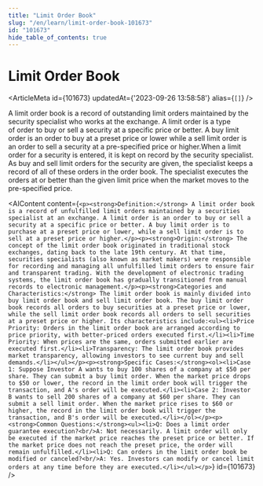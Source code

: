 ```yaml
---
title: "Limit Order Book"
slug: "/en/learn/limit-order-book-101673"
id: "101673"
hide_table_of_contents: true
---
```



# Limit Order Book

<ArticleMeta id={101673} updatedAt={'2023-09-26 13:58:58'} alias={`[]`} />
<div className='border-solid border-b border-t-0 my-4 border-[var(--ifm-color-gray-300)]' />

A limit order book is a record of outstanding limit orders maintained by the security specialist who works at the exchange. A limit order is a type of order to buy or sell a security at a specific price or better. A buy limit order is an order to buy at a preset price or lower while a sell limit order is an order to sell a security at a pre-specified price or higher.When a limit order for a security is entered, it is kept on record by the security specialist. As buy and sell limit orders for the security are given, the specialist keeps a record of all of these orders in the order book. The specialist executes the orders at or better than the given limit price when the market moves to the pre-specified price.

<AIContent content={`<p><strong>Definition:</strong> A limit order book is a record of unfulfilled limit orders maintained by a securities specialist at an exchange. A limit order is an order to buy or sell a security at a specific price or better. A buy limit order is to purchase at a preset price or lower, while a sell limit order is to sell at a preset price or higher.</p><p><strong>Origin:</strong> The concept of the limit order book originated in traditional stock exchanges, dating back to the late 19th century. At that time, securities specialists (also known as market makers) were responsible for recording and managing all unfulfilled limit orders to ensure fair and transparent trading. With the development of electronic trading systems, the limit order book has gradually transitioned from manual records to electronic management.</p><p><strong>Categories and Characteristics:</strong> The limit order book is mainly divided into buy limit order book and sell limit order book. The buy limit order book records all orders to buy securities at a preset price or lower, while the sell limit order book records all orders to sell securities at a preset price or higher. Its characteristics include:<ul><li>Price Priority: Orders in the limit order book are arranged according to price priority, with better-priced orders executed first.</li><li>Time Priority: When prices are the same, orders submitted earlier are executed first.</li><li>Transparency: The limit order book provides market transparency, allowing investors to see current buy and sell demands.</li></ul></p><p><strong>Specific Cases:</strong><ol><li>Case 1: Suppose Investor A wants to buy 100 shares of a company at $50 per share. They can submit a buy limit order. When the market price drops to $50 or lower, the record in the limit order book will trigger the transaction, and A's order will be executed.</li><li>Case 2: Investor B wants to sell 200 shares of a company at $60 per share. They can submit a sell limit order. When the market price rises to $60 or higher, the record in the limit order book will trigger the transaction, and B's order will be executed.</li></ol></p><p><strong>Common Questions:</strong><ul><li>Q: Does a limit order guarantee execution?<br/>A: Not necessarily. A limit order will only be executed if the market price reaches the preset price or better. If the market price does not reach the preset price, the order will remain unfulfilled.</li><li>Q: Can orders in the limit order book be modified or canceled?<br/>A: Yes. Investors can modify or cancel limit orders at any time before they are executed.</li></ul></p>`} id={101673} />

